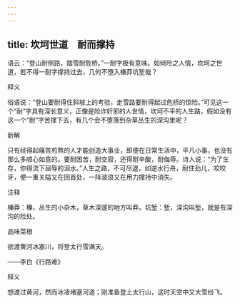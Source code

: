 ```yaml
---
---
---
```

title: 坎坷世道　耐而撑持
---



语云：“登山耐侧路，踏雪耐危桥。”一耐字极有意味。如倾险之人情，坎坷之世道，若不得一耐字撑持过去，几何不堕入榛莽坑堑哉？

释义

俗语说：“登山要耐得住斜坡上的考验，走雪路要耐得起过危桥的惊险。”可见这一个“耐”字具有深长意义，正像是险诈奸邪的人世情，坎坷不平的人生路，假如没有这一个“耐”字苦撑下去，有几个会不堕落到杂草丛生的深沟里呢？

新解

只有经得起痛苦煎熬的人才能创造大事业，即便在日常生活中，平凡小事，也没有那么多顺心如意的。要耐困苦，耐空寂，还得耐辛酸，耐侮辱。诗人说：“为了生存，你得流下屈辱的泪水。”人生之路，不可尽退，如逆水行舟，耐住劲儿，咬咬牙，便一重关隘又在回首处，一阵波浪又在用力撑持中消失。

注释

榛莽：榛，丛生的小杂木，草木深邃的地方叫莽。坑堑：堑，深沟叫堑，就是有深沟的险处。

品味菜根

欲渡黄河冰塞川，将登太行雪满天。

——李白《行路难》

释义

想渡过黄河，然而冰凌堵塞河道；刚准备登上太行山，这时天空中又大雪纷飞。
